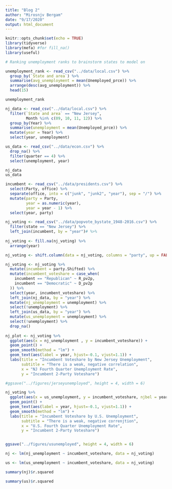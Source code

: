 ```yaml
---
title: "Blog 2"
author: "Mirosnjv Bergam"
date: "9/17/2020"
output: html_document
---
```


```r
knitr::opts_chunk$set(echo = TRUE)
library(tidyverse)
library(mefa) #for fill_na()
library(useful)
```

```r

# Ranking unemployment ranks to brainstorm states to model on

unemployment_rank <- read_csv("../data/local.csv") %>%
  group_by(`State and area`) %>%
  summarise(avg_unemployment = mean(Unemployed_prce)) %>%
  arrange(desc(avg_unemployment)) %>%
  head(15)

unemployment_rank

nj_data <- read_csv("../data/local.csv") %>%
  filter(`State and area` == "New Jersey",
         Month %in% c(09, 10, 11, 12)) %>%
  group_by(Year) %>%
  summarise(unemployment = mean(Unemployed_prce)) %>%
  mutate(year = Year) %>%
  select(year, unemployment)

us_data <- read_csv("../data/econ.csv") %>%
  drop_na() %>%
  filter(quarter == 4) %>%
  select(unemployment, year)

nj_data
us_data

```

```r

incumbent <- read_csv("../data/presidents.csv") %>%
  select(Party, office) %>%
  separate(office, into = c("junk", "junk2", "year"), sep = "/") %>%
  mutate(party = Party,
         year = as.numeric(year),
         year = year - 1) %>%
  select(year, party) 

nj_voting <- read_csv("../data/popvote_bystate_1948-2016.csv") %>%
  filter(state == "New Jersey") %>%
  left_join(incumbent, by = "year")# %>%
  
nj_voting <- fill.na(nj_voting) %>%
  arrange(year)

nj_voting <- shift.column(data = nj_voting, columns = "party", up = FALSE, len = 1)

nj_voting <- nj_voting %>%
  mutate(incumbent = party.Shifted) %>%
  mutate(incumbent_voteshare = case_when(
    incumbent == "Republican" ~ R_pv2p,
    incumbent == "Democratic" ~ D_pv2p
  )) %>%
  select(year, incumbent_voteshare) %>%
  left_join(nj_data, by = "year") %>%
  mutate(nj_unemployment = unemployment) %>%
  select(!unemployment) %>%
  left_join(us_data, by = "year") %>%
  mutate(us_unemployment = unemployment) %>%
  select(!unemployment) %>%
  drop_na()
  
nj_plot <- nj_voting %>%
  ggplot(aes(x = nj_unemployment , y = incumbent_voteshare)) +
  geom_point() + 
  geom_smooth(method = "lm") +  
  geom_text(aes(label = year, hjust=-0.1, vjust=1.1)) + 
  labs(title = "Incumbent Voteshare by New Jersey Unemployment",
       subtitle = "There is a weak, negative correlation",
       x = "NJ Fourth Quarter Unemployment Rate",
       y = "Incumbent 2-Party Voteshare")

#ggsave("../figures/jerseyunemployed", height = 4, width = 6)

```

```r

nj_voting %>%
  ggplot(aes(x = us_unemployment, y = incumbent_voteshare, njbel = year)) +
  geom_point() + 
  geom_text(aes(label = year, hjust=-0.1, vjust=1.1)) + 
  geom_smooth(method = "lm") +
  labs(title = "Incumbent Voteshare by U.S. Unemployment",
       subtitle = "There is a weak, negative correnjtion",
       x = "U.S. Fourth Quarter Unemployment Rate",
       y = "Incumbent 2-Party Voteshare")


ggsave("../figures/usunemployed", height = 4, width = 6)

```


```r

nj <- lm(nj_unemployment ~ incumbent_voteshare, data = nj_voting)

us <- lm(us_unemployment ~ incumbent_voteshare, data = nj_voting)

summary(nj)$r.squared

summary(us)$r.squared

```





